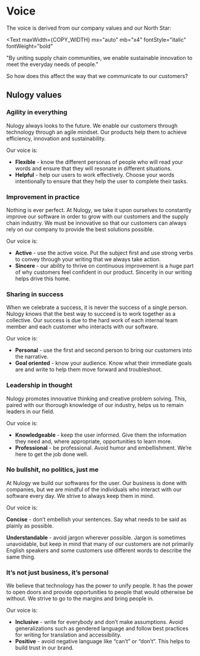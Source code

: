 
# Voice

The voice is derived from our company values and our North Star:

<Text
  maxWidth={COPY_WIDTH}
  mx="auto"
  mb="x4"
  fontStyle="italic"
  fontWeight="bold"
>
  "By uniting supply chain communities, we enable sustainable innovation to meet
  the everyday needs of people."
</Text>

So how does this affect the way that we communicate to our customers?

## Nulogy values

### Agility in everything

Nulogy always looks to the future. We enable our customers through technology through an agile mindset. Our products help them to achieve efficiency, innovation and sustainability.

Our voice is:

- **Flexible** - know the different personas of people who will read your words and ensure that they will resonate in different situations.
- **Helpful** - help our users to work effectively. Choose your words intentionally to ensure that they help the user to complete their tasks.

### Improvement in practice

Nothing is ever perfect. At Nulogy, we take it upon ourselves to constantly improve our software in order to grow with our customers and the supply chain industry. We must be innovative so that our customers can always rely on our company to provide the best solutions possible.

Our voice is:

- **Active** - use the active voice. Put the subject first and use strong verbs to convey through your writing that we always take action.
- **Sincere** - our ability to thrive on continuous improvement is a huge part of why customers feel confident in our product. Sincerity in our writing helps drive this home.

### Sharing in success

When we celebrate a success, it is never the success of a single person. Nulogy knows that the best way to succeed is to work together as a collective. Our success is due to the hard work of each internal team member and each customer who interacts with our software.

Our voice is:

- **Personal** - use the first and second person to bring our customers into the narrative.
- **Goal oriented** - know your audience. Know what their immediate goals are and write to help them move forward and troubleshoot.

### Leadership in thought

Nulogy promotes innovative thinking and creative problem solving. This, paired with our thorough knowledge of our industry, helps us to remain leaders in our field.

Our voice is:

- **Knowledgeable** - keep the user informed. Give them the information they need and, where appropriate, opportunities to learn more.
- **Professional** - be professional. Avoid humor and embellishment. We’re here to get the job done well.

### No bullshit, no politics, just me

At Nulogy we build our softwares for the user. Our business is done with companies, but we are mindful of the individuals who interact with our software every day. We strive to always keep them in mind.

Our voice is:

**Concise** - don’t embellish your sentences. Say what needs to be said as plainly as possible.

**Understandable** - avoid jargon wherever possible. Jargon is sometimes unavoidable, but keep in mind that many of our customers are not primarily English speakers and some customers use different words to describe the same thing.

### It’s not just business, it’s personal

We believe that technology has the power to unify people. It has the power to open doors and provide opportunities to people that would otherwise be without. We strive to go to the margins and bring people in.

Our voice is:

- **Inclusive** - write for everybody and don’t make assumptions. Avoid generalizations such as gendered language and follow best practices for writing for translation and accessibility.
- **Positive** - avoid negative language like “can’t” or “don’t”. This helps to build trust in our brand.
